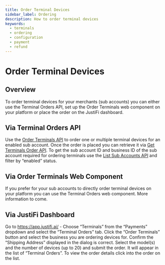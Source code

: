 ```yaml
---
title: Order Terminal Devices
sidebar_label: Ordering
description: How to order terminal devices
keywords:
  - terminals
  - ordering
  - configuration
  - payment
  - refund
---
```


# Order Terminal Devices

## Overview
To order terminal devices for your merchants (sub accounts) you can either use the Terminal Orders API, 
set up the Order Terminals web component on your platform or place the order on the JustiFi dashboard.

## Via Terminal Orders API
Use the [Order Terminals API](https://docs.justifi.tech/api-spec#tag/Terminals-Orders/operation/terminalsOrder) to order one or multiple terminal devices for an enabled sub account. 
Once the order is placed you can retrieve it via [Get Terminals Order API](https://docs.justifi.tech/api-spec#tag/Terminals-Orders/operation/GetTerminalsOrder). 
To get the sub account ID and business ID of the sub account required for ordering terminals use the [List Sub Accounts API](https://docs.justifi.tech/api-spec#tag/Sub-Accounts/operation/ListSubAccounts) and filter by “enabled” status.

## Via Order Terminals Web Component
If you prefer for your sub accounts to directly order terminal devices on your platform you can use the Terminal Orders web component. More information to come.

## Via JustiFi Dashboard
Go to https://app.justifi.ai/ - Choose “Terminals” from the “Payments” dropdown and select the “Terminal Orders” tab. 
Click the “Order Terminals” button and select the business you are ordering devices for. 
Confirm the “Shipping Address” displayed in the dialog is correct. 
Select the model(s) and the number of devices (up to 20) and submit the order. 
It will appear in the list of “Terminal Orders”. To view the order details click into the order on the list.

